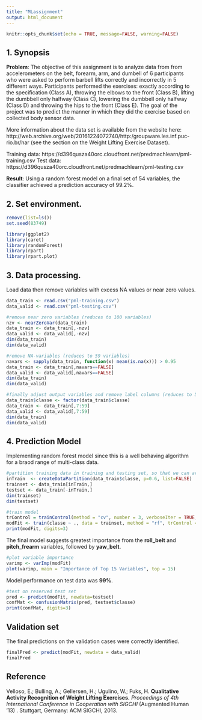 ```yaml
---
title: "MLassignment"
output: html_document
---
```


```r
knitr::opts_chunk$set(echo = TRUE, message=FALSE, warning=FALSE)
```

## 1. Synopsis

**Problem**: The objective of this assignment is to analyze data from from accelerometers on the belt, forearm, arm, and dumbell of 6 participants who were asked to perform barbell lifts correctly and incorrectly in 5 different ways. Participants performed the exercises: exactly according to the specification (Class A), throwing the elbows to the front (Class B), lifting the dumbbell only halfway (Class C), lowering the dumbbell only halfway (Class D) and throwing the hips to the front (Class E). The goal of the project was to predict the manner in which they did the exercise based on collected body sensor data.

More information about the data set is available from the website here: http://web.archive.org/web/20161224072740/http:/groupware.les.inf.puc-rio.br/har (see the section on the Weight Lifting Exercise Dataset).

Training data: https://d396qusza40orc.cloudfront.net/predmachlearn/pml-training.csv
Test data: https://d396qusza40orc.cloudfront.net/predmachlearn/pml-testing.csv

**Result**: Using a random forest model on a final set of 54 variables, the classifier achieved a prediction accuracy of 99.2%.


## 2. Set environment.

```r
remove(list=ls())
set.seed(83749)

library(ggplot2)
library(caret)
library(randomForest)
library(rpart)
library(rpart.plot)
```

## 3. Data processing.

Load data then remove variables with excess NA values or near zero values.

```r
data_train <- read.csv("pml-training.csv")
data_valid <- read.csv("pml-testing.csv")

#remove near zero variables (reduces to 100 variables)
nzv <- nearZeroVar(data_train)
data_train <- data_train[,-nzv]
data_valid <- data_valid[,-nzv]
dim(data_train)
dim(data_valid)

#remove NA-variables (reduces to 59 variables)
navars <- sapply(data_train, function(x) mean(is.na(x))) > 0.95
data_train <- data_train[,navars==FALSE]
data_valid <- data_valid[,navars==FALSE]
dim(data_train)
dim(data_valid)

#finally adjust output variables and remove label columns (reduces to 53)
data_train$classe <- factor(data_train$classe)
data_train <- data_train[,7:59]
data_valid <- data_valid[,7:59]
dim(data_train)
dim(data_valid)
```

## 4. Prediction Model
Implementing random forest model since this is a well behaving algorithm for a braod range of multi-class data.

```r
#partition training data in training and testing set, so that we can arrive at a fair assessment
inTrain  <- createDataPartition(data_train$classe, p=0.6, list=FALSE)
trainset <- data_train[inTrain,]
testset <- data_train[-inTrain,]
dim(trainset)
dim(testset)

#train model
trControl = trainControl(method = "cv", number = 3, verboseIter = TRUE, allowParallel = TRUE)
modFit <- train(classe ~ ., data = trainset, method = "rf", trControl = trControl)
print(modFit, digits=3)

```

The final model suggests greatest importance from the **roll_belt** and **pitch_frearm** variables, followed by **yaw_belt**.

```r
#plot variable importance
varimp <- varImp(modFit)
plot(varimp, main = "Importance of Top 15 Variables", top = 15)

```

Model performance on test data was **99%**.

```r
#test on reserved test set
pred <- predict(modFit, newdata=testset)
confMat <- confusionMatrix(pred, testset$classe)
print(confMat, digits=3)
```

## Validation set

The final predictions on the validation cases were correctly identified.

```r
finalPred <- predict(modFit, newdata = data_valid)
finalPred
```

## Reference

Velloso, E.; Bulling, A.; Gellersen, H.; Ugulino, W.; Fuks, H. **Qualitative Activity Recognition of Weight Lifting Exercises.** *Proceedings of 4th International Conference in Cooperation with SIGCHI* (Augmented Human '13) . Stuttgart, Germany: ACM SIGCHI, 2013. 

